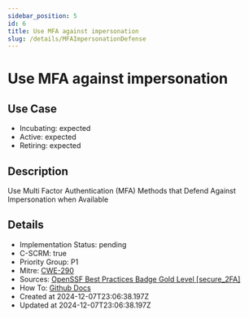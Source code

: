 ```yaml
---
sidebar_position: 5
id: 6
title: Use MFA against impersonation
slug: /details/MFAImpersonationDefense
---
```


# Use MFA against impersonation

## Use Case
- Incubating: expected
- Active: expected
- Retiring: expected

## Description

Use Multi Factor Authentication (MFA) Methods that Defend Against Impersonation when Available 

## Details
- Implementation Status: pending
- C-SCRM: true
- Priority Group: P1
- Mitre: [CWE-290](https://cwe.mitre.org/data/definitions/290.html)
- Sources: [OpenSSF Best Practices Badge Gold Level [secure_2FA]](https://www.bestpractices.dev/en/criteria/2#2.secure_2FA)
- How To: [Github Docs](https://docs.github.com/en/authentication/securing-your-account-with-two-factor-authentication-2fa)
- Created at 2024-12-07T23:06:38.197Z
- Updated at 2024-12-07T23:06:38.197Z

